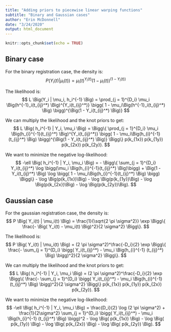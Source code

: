 ```yaml
---
title: "Adding priors to piecewise linear warping functions"
subtitle: "Binary and Gaussian cases"
author: "Erin McDonnell"
date: "3/24/2020"
output: html_document
---
```


```r
knitr::opts_chunk$set(echo = TRUE)
```

## Binary case

For the binary registration case, the density is:
$$
P \Big( Y_i(t) | \mu_i(t) \Big) = \mu_i(t)^{Y_i(t)} \bigg(1 - \mu_i(t) \bigg)^{\Big(1 - Y_i(t) \Big)}
$$

The likelihood is:
$$
L \Big(Y_i | \mu_i, h_i^{-1} \Big) = \prod_{j = 1}^{D_i} \mu_i \Big(h^{-1}_i(t_{ij}^*) \Big)^{Y_i(t_{ij}^*)} \bigg( 1 - \mu_i\Big(h^{-1}_i(t_{ij}^*) \Big) \bigg)^{\Big(1 - Y_i(t_{ij}^*) \Big)}
$$

We can multiply the likelihood and the knot priors to get:
$$
L \Big( h_i^{-1} | Y_i, \mu_i \Big) = \Bigg\{ \prod_{j = 1}^{D_i} \mu_i \Big(h_{i}^{-1}(t_{ij}^*) \Big)^{Y_i(t_{ij}^*)} \bigg( 1 - \mu_i\Big(h_{i}^{-1}(t_{ij}^*) \Big) \bigg)^{\Big(1 - Y_i(t_{ij}^*) \Big)} \Bigg\} p(k_{1x}) p(k_{1y}) p(k_{2x}) p(k_{2y}).
$$

We want to minimize the negative log-likelihood:
$$
-\ell \Big( h_i^{-1} | Y_i, \mu_i \Big) = - \Bigg\{ \sum_{j = 1}^{D_i} Y_i(t_{ij}^*) \log \bigg(\mu_i \Big(h_{i}^{-1}(t_{ij}^*) \Big)\bigg) + \Big(1 - Y_i(t_{ij}^*) \Big) \log \bigg( 1 - \mu_i\Big(h_{i}^{-1}(t_{ij}^*) \Big) \bigg) \Bigg\} - \log \Big(p(k_{1x})\Big) - \log \Big(p(k_{1y})\Big) - \log \Big(p(k_{2x})\Big) - \log \Big(p(k_{2y})\Big).
$$

## Gaussian case

For the gaussian registration case, the density is:
$$
P \Big( Y_i(t) | \mu_i(t) \Big) = \frac{1}{\sqrt{2 \pi \sigma^2}} \exp \Bigg\{ \frac{- \Big( Y_i(t) - \mu_i(t) \Big)^2}{2 \sigma^2} \Bigg\}.
$$

The likelihood is:
$$
P \Big( Y_i(t) | \mu_i(t) \Big) = (2 \pi \sigma^2)^\frac{-D_i}{2} \exp \Bigg\{ \frac{- \sum_{j = 1}^{D_i} \bigg( Y_i(t_{ij}^*) - \mu_i \Big(h_{i}^{-1} (t_{ij}^*) \Big)  \bigg)^2}{2 \sigma^2} \Bigg\}.
$$

We can multiply the likelihood and the knot priors to get:
$$
L \Big( h_i^{-1} | Y_i, \mu_i \Big) = (2 \pi \sigma^2)^\frac{-D_i}{2} \exp \Bigg\{ \frac{- \sum_{j = 1}^{D_i} \bigg( Y_i(t_{ij}^*) - \mu_i \Big(h_{i}^{-1} (t_{ij}^*) \Big)  \bigg)^2}{2 \sigma^2} \Bigg\} p(k_{1x}) p(k_{1y}) p(k_{2x}) p(k_{2y}).
$$

We want to minimize the negative log-likelihood:
$$
-\ell \Big( h_i^{-1} | Y_i, \mu_i \Big) = \frac{D_i}{2} \log (2 \pi \sigma^2) + \frac{1}{2\sigma^2} \sum_{j = 1}^{D_i} \bigg( Y_i(t_{ij}^*) - \mu_i \Big(h_{i}^{-1} (t_{ij}^*) \Big)  \bigg)^2 - \log \Big( p(k_{1x}) \Big) - \log \Big( p(k_{1y}) \Big) - \log \Big( p(k_{2x}) \Big) - \log \Big( p(k_{2y}) \Big).
$$